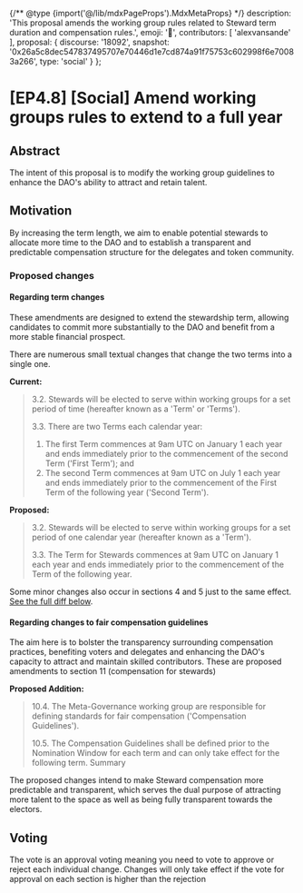 {/** @type {import('@/lib/mdxPageProps').MdxMetaProps} */}
    description: 'This proposal amends the working group rules related to Steward term duration and compensation rules.',
    emoji: '📖',
    contributors: [
        'alexvansande'
    ],
    proposal: {
        discourse: '18092',
        snapshot: '0x26a5c8dec547837495707e70446d1e7cd874a91f75753c602998f6e70083a266',
        type: 'social'
    }
};

# [EP4.8] [Social] Amend working groups rules to extend to a full year

## Abstract

The intent of this proposal is to modify the working group guidelines to enhance the DAO's ability to attract and retain talent.

## Motivation

By increasing the term length, we aim to enable potential stewards to allocate more time to the DAO and to establish a transparent and predictable compensation structure for the delegates and token community.

### Proposed changes

#### Regarding term changes

These amendments are designed to extend the stewardship term, allowing candidates to commit more substantially to the DAO and benefit from a more stable financial prospect.

There are numerous small textual changes that change the two terms into a single one.

**Current:**

> 3.2. Stewards will be elected to serve within working groups for a set period of time (hereafter known as a 'Term' or 'Terms').
>
> 3.3. There are two Terms each calendar year:
>
> 1. The first Term commences at 9am UTC on January 1 each year and ends immediately prior to the commencement of the second Term ('First Term'); and
> 2. The second Term commences at 9am UTC on July 1 each year and ends immediately prior to the commencement of the First Term of the following year ('Second Term').

**Proposed:**

> 3.2. Stewards will be elected to serve within working groups for a set period of one calendar year (hereafter known as a 'Term').
>
> 3.3. The Term for Stewards commences at 9am UTC on January 1 each year and ends immediately prior to the commencement of the Term of the following year.

Some minor changes also occur in sections 4 and 5 just to the same effect. [See the full diff below](https://github.com/ensdomains/governance-docs/pull/44/files).

#### Regarding changes to fair compensation guidelines

The aim here is to bolster the transparency surrounding compensation practices, benefiting voters and delegates and enhancing the DAO's capacity to attract and maintain skilled contributors. These are proposed amendments to section 11 (compensation for stewards)

**Proposed Addition:**

> 10.4. The Meta-Governance working group are responsible for defining standards for fair compensation ('Compensation Guidelines').
>
> 10.5. The Compensation Guidelines shall be defined prior to the Nomination Window for each term and can only take effect for the following term. Summary

The proposed changes intend to make Steward compensation more predictable and transparent, which serves the dual purpose of attracting more talent to the space as well as being fully transparent towards the electors.

## Voting

The vote is an approval voting meaning you need to vote to approve or reject each individual change. Changes will only take effect if the vote for approval on each section is higher than the rejection
